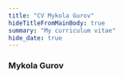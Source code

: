 ```yaml
---
title: "CV Mykola Gurov"
hideTitleFromMainBody: true
summary: "My curriculum vitae"
hide_date: true
---
```


### Mykola Gurov

<DetailsHeader hidden />
<SummaryBullets />


---

##### Tech

Kotlin (back-end) · Java · React · Go · Postgres · Docker · Playwright · GCP (BigQuery, PubSub) · Typescript · Kafka · AWS (DynamoDB, SNS/SQS) · Kubernetes · Jupyter (python)

---

##### Work

jan 2021-now [iptiQ](https://www.iptiq.com/) Hoofddorp NL - insuretech

Product Engineer. Primarily focued on streamlining technical support operations and aligning the quality of deliverables with  an organisational transition from startup to scale-up.

CIL team - **Customer support platform** with capabilities for policy administration, call routing, SMS, email, task management. Introduced a **full-stack approach** to the previously silo'ed (Front- v Back-end) team. Regained control over a sizeable legacy React.js application by redesigning the test strategy towards [comprehensive and meaningful test coverage](/talks/app-testing-with-playwright/). Shifted the team focus towards the user satisfaction and early problem detection with **UI observability**. Introduced python jupyter notebooks as an OPS tool. 

Joined **Integrations** team to build an interface with Dutch road authorities ([RDW](https://www.rdw.nl/) and [Roydata](https://www.seps.nl/roy-data/)). Broke the team paralysis in the face of seemingly insurmountable ambiguity in requirements. Readjusted the delivery process into an iterative one with early business stakeholders involvement.

**Payments** team - coached to improve the reliability of the transaction processing in a distributed environment. Led refactoring for more transparent processing of payments. Introduced team-owned UIs that drastically improved technical operational support efficiency. Sped up delivery process from once in months to continuous deployment. 

---

2015-2020 [bol.com](https://bol.com) Utrecht NL - e-commerce

Informal **liaison and advocate** between feature and platform / DX teams. Transition from Oracle-backed monoliths to Java and Kotlin microservices. From on-premise to cloud (GCP). Created popular dev tools (internal with Go and React).

Teams & domains: 

A **data-in-flight** platform team building bridge between operational and data-lake databases. Joined to develop and spread in usage a custom built **continuous data quality monitoring** tool. Built a tailored automated testing process that allowed to practice near continuous delivery to numerous installations across the organization. 

Purchasing & Supplier accounting. Recovered the domain from technical downfall. Brought **testing and observability** practices to the level that allowed to move to **[trunk-based continuous delivery development](/talks/trunk-based-delivery/)**. Designed and built cross-dock service in close iterative collaboration with business stakeholders, featuring custom-built UIs for requirements analysis and observability, as well as [extensive testing on production via gradual process takeover](/talks/testing-on-production/). 

Landed at "logistics via bol" - a "startup within a large organization" partner delivery program similar to the "Fulfillment by Amazon". A "tech excellence" team spearheading migration to microservices and from oracle to postgres. Revolutionized dev testing by shortening feedback loops with docker.


<span class="no-print">[more about the great time at bol...](/about/bol)</span>

---

2011 apr - 2015 [TomTom](https://www.tomtom.com) Amsterdam NL - navigation

Working with high load, distributed services environment. Cross-services refactorings. First successful visualizations for internal business stakeholders ([GWT](https://en.wikipedia.org/wiki/Google_Web_Toolkit), later angular). 

----

Before 2011 - Kyiv, UA. <span class="no-print">See LinkedIn ⤵️</span>

<span class="print-only">https://www.linkedin.com/in/mgurov</span>

In particular, 2005 - 2011 [Encodify](https://www.encodify.com/) - grew to Team Lead while developing a creative media workflow platform with rich customization and numerous on-premise deployments.  



